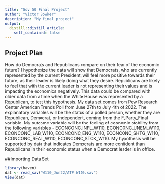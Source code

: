 ```yaml
---
title: "Gov 50 Final Project"
author: "Victor Bowker"
description: "My final project"
output:
  distill::distill_article:
    self_contained: false
---
```




## Project Plan

How do Democrats and Republicans compare on their fear of the economic future? I hypothesize the data will show that Democrats, who are currently represented by the current President, will feel more positive towards their future, as their leader is likely doing what they desire. Republicans are likely to feel that with the current leader is not representing their values and is impacting the economics negatively. This data could be compared with older data from a time when the White House was represented by a Republican, to test this hypothesis. My data set comes from Pew Research Center American Trends Poll from June 27th to July 4th of 2022. The explanatory variables will be the status of a polled person, whether they are Republican, Democrat, or Independent, coming from the F_Party_Final variable. My outcome variable will be the feeling of economic stability from the following variables - ECONCONC_INFL_W110, ECONCONC_UNEM_W110, ECONCONC_LAB_W110, ECONCONC_ENG_W110, ECONCONC_SHTG_W110, ECONCONC_REAL_W110, ECONCONC_STCK_W110. My hypothesis will be supported by data that indicates Democrats are more confident than Republicans in their economic status when a Democrat leader is in office. 


##Importing Data Set
```r
library(haven)
dat <- read_sav("W110_Jun22/ATP W110.sav")
View(dat)
```



